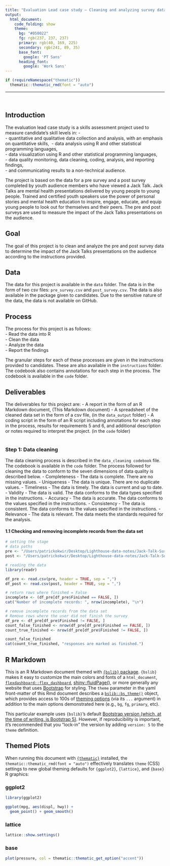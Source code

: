 ```yaml
---
title: "Evaluation Lead case study — Cleaning and analyzing survey data"
output: 
  html_document:
    code_folding: show
    theme:
      bg: "#050022"
      fg: rgb(237, 237, 237)
      primary: rgb(40, 169, 225)
      secondary: rgb(241, 89, 35) 
      base_font:
        google: 'PT Sans'
      heading_font:
        google: 'Work Sans'
---
```


```r
if (requireNamespace("thematic")) 
  thematic::thematic_rmd(font = "auto")
```

---
<br>

## Introduction 
The evaluation lead case study is a skills assessment project used to measure candidate's skill levels in: -\
- quantitative and qualitative data collection and analysis, with an emphasis on quantitative skills,\ 
- data analysis using R and other statistical programming languages,\
- data visualization using R and other statistical programming languages,\
- data quality monitoring, data cleaning, coding, analysis, and reporting findings,\
- and communicating results to a non-technical audience.

The project is based on the data for a pre survey and a post survey completed by youth audience members who have viewed a Jack Talk. 
Jack Talks are mental health presentations delivered by young people to young people. Trained and certified youth speakers use the power of personal stories and mental health education to inspire, engage, educate, and equip young people to look out for themselves and their peers.
The pre and post surveys are used to measure the impact of the Jack Talks presentations on the audience.
<br>

## Goal
The goal of this project is to clean and analyze the pre and post survey data to determine the impact of the Jack Talks presentations on the audience according to the instructions provided.
<br>

## Data
The data for this project is available in the `data` folder. The data is in the form of two csv files: `pre_survey.csv` and `post_survey.csv`. The data is also available in the package given to candidates. Due to the sensitive nature of the data, the data is not available on GitHub.
<br>

## Process
The process for this project is as follows:\
- Read the data into R\
- Clean the data\
- Analyze the data\
- Report the findings

The granular steps for each of these processes are given in the instructions provided to candidates. These are also available in the `instructions` folder.
The codebook also contains annotations for each step in the process. The codebook is available in the `code` folder.
<br>

## Deliverables
The deliverables for this project are:
- A report in the form of an R Markdown document, (This Markdown document)
- A spreadsheet of the cleaned data set in the form of a csv file, (in the `data_output` folder)
- A coding script in the form of an R script including annotations for each step in the process, results for requirements 5 and 6, and additional description or notes required to interpret the project. (in the `code` folder)
<br>
<br>

### Step 1: Data cleaning
The data cleaning process is described in the `data_cleaning codebook` file. The codebook is available in the `code` folder.
The process followed for cleaning the data to conform to the seven dimensions of data quality is described below.
- Completeness - The data is complete. There are no missing values.
- Uniqueness - The data is unique. There are no duplicate values.
- Timeliness - The data is timely. The data is current and up to date.
- Validity - The data is valid. The data conforms to the data types specified in the instructions.
- Accuracy - The data is accurate. The data conforms to the values specified in the instructions.
- Consistency - The data is consistent. The data conforms to the values specified in the instructions.
- Relevance - The data is relevant. The data meets the standards required for the analysis.

#### 1.1 Checking and removing incomplete records from the data set

```r
# setting the stage
# data paths 
pre <- "/Users/patrickokwir/Desktop/Lighthouse-data-notes/Jack-Talk-Surveys/datasets/CASE STUDY - Livestream pre FY23.csv"
post <- "/Users/patrickokwir/Desktop/Lighthouse-data-notes/Jack-Talk-Surveys/datasets/CASE STUDY - Livestream post FY23.csv"

# reading the data
library(readr)

df_pre <- read.csv(pre, header = TRUE, sep = ",")
df_post <- read.csv(post, header = TRUE, sep = ",")

# return rows where finished = False
incomplete <- (df_pre[df_pre$Finished == FALSE, ])
cat("Number of incomplete records: ", nrow(incomplete), "\n")

# remove incomplete records from the data set
# Remove rows where the user did not finish the survey
df_pre <- df_pre[df_pre$Finished != FALSE, ]
count_false_finished <- nrow(df_pre[df_pre$Finished == FALSE, ])
count_true_finished <- nrow(df_pre[df_pre$Finished != FALSE, ])

count_false_finished
cat(count_true_finished, "responses are marked as finished.")

```







## R Markdown

This is an R Markdown document themed with [`{bslib}` package](https://rstudio.github.io/bslib/). `{bslib}` makes it easy to customize the main colors and fonts of a `html_document`, [`flexdashboard::flex_dashboard`](https://flexdashboard-pkg.netlify.app/articles/articles/theme.html), [shiny::fluidPage()](https://shiny.rstudio.com/reference/shiny/latest/fluidPage.html), or more generally any website that uses [Bootstrap](https://getbootstrap.com/) for styling. The `theme` parameter in the yaml front-matter of this Rmd document describes a [`bslib::bs_theme()`](https://rstudio.github.io/bslib/reference/bs_theme.html) object, which provides access to 100s of [theming options](https://rstudio.github.io/bslib/articles/bs5-variables.html) (via its `...` argument) in addition to the main options demonstrated here (e.g., `bg`, `fg`, `primary`, etc).

This particular example uses `{bslib}`'s default [Bootstrap version (which, at the time of writing, is Bootstrap 5)](https://rstudio.github.io/bslib/articles/bslib.html#versions). However, if reproducibility is important, it's recommended that you "lock-in" the version by adding `version: 5` to the `theme` definition.

## Themed Plots {.tabset .tabset-pills}

When running this document with [`{thematic}`](https://rstudio.github.io/thematic/) installed, the `thematic::thematic_rmd(font = "auto")` effectively translates `theme` (CSS) settings to new global theming defaults for `{ggplot2}`, `{lattice}`, and `{base}` R graphics:

### ggplot2

```r
library(ggplot2)

ggplot(mpg, aes(displ, hwy)) +
  geom_point() + geom_smooth()
```

### lattice

```r
lattice::show.settings()
```

### base

```r
plot(pressure, col = thematic::thematic_get_option("accent"))
```
